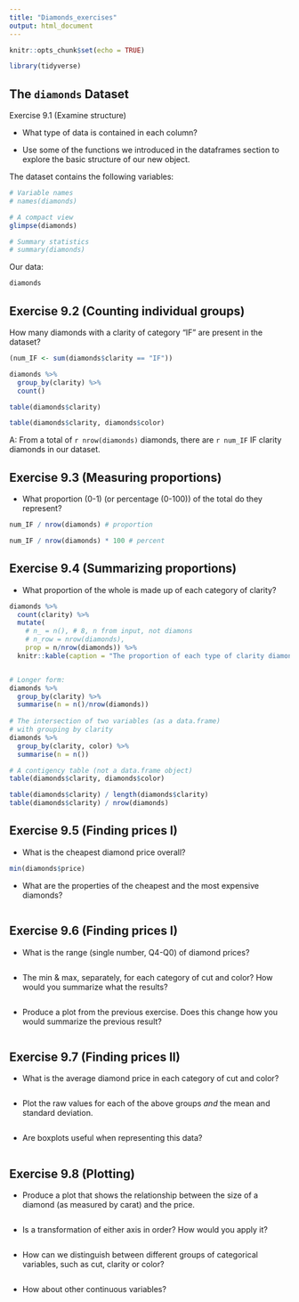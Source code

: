 ```yaml
---
title: "Diamonds_exercises"
output: html_document
---
```


```r
knitr::opts_chunk$set(echo = TRUE)

library(tidyverse)
```

## The `diamonds` Dataset

Exercise 9.1 (Examine structure)

- What type of data is contained in each column?

- Use some of the functions we introduced in the dataframes section to explore the basic structure of our new object.

The dataset contains the following variables:

```r
# Variable names
# names(diamonds)

# A compact view
glimpse(diamonds)

# Summary statistics
# summary(diamonds)
```

Our data:

```r
diamonds
```

## Exercise 9.2 (Counting individual groups)

How many diamonds with a clarity of category "IF" are present in the dataset?

```r
(num_IF <- sum(diamonds$clarity == "IF"))

diamonds %>% 
  group_by(clarity) %>% 
  count()

table(diamonds$clarity)

table(diamonds$clarity, diamonds$color)
```

A: From a total of `r nrow(diamonds)` diamonds, there are `r num_IF` IF clarity diamonds in our dataset.

## Exercise 9.3 (Measuring proportions)

- What proportion (0-1) (or percentage (0-100)) of the total do they represent?

```r
num_IF / nrow(diamonds) # proportion

num_IF / nrow(diamonds) * 100 # percent
```

## Exercise 9.4 (Summarizing proportions)

- What proportion of the whole is made up of each category of clarity?

```r

diamonds %>%
  count(clarity) %>%
  mutate(
    # n_ = n(), # 8, n from input, not diamons
    # n_row = nrow(diamonds),
    prop = n/nrow(diamonds)) %>% 
  knitr::kable(caption = "The proportion of each type of clarity diamond.")


# Longer form:
diamonds %>% 
  group_by(clarity) %>% 
  summarise(n = n()/nrow(diamonds)) 
  
# The intersection of two variables (as a data.frame)
# with grouping by clarity
diamonds %>% 
  group_by(clarity, color) %>% 
  summarise(n = n())

# A contigency table (not a data.frame object)
table(diamonds$clarity, diamonds$color)

table(diamonds$clarity) / length(diamonds$clarity)
table(diamonds$clarity) / nrow(diamonds)

```

## Exercise 9.5 (Finding prices I)

- What is the cheapest diamond price overall?

```r
min(diamonds$price)
```

- What are the properties of the cheapest and the most expensive diamonds?

```r

```

## Exercise 9.6 (Finding prices I)

- What is the range (single number, Q4-Q0) of diamond prices?

```r

```

- The min & max, separately, for each category of cut and color? How would you summarize what the results? 

```r

```

- Produce a plot from the previous exercise. Does this change how you would summarize the previous result?

```r

```

## Exercise 9.7 (Finding prices II)

- What is the average diamond price in each category of cut and color?

```r

```

- Plot the raw values for each of the above groups _and_ the mean and standard deviation.

```r

```

- Are boxplots useful when representing this data?

```r

```

## Exercise 9.8 (Plotting)

- Produce a plot that shows the relationship between the size of a diamond (as measured by carat) and the price. 

```r

```

- Is a transformation of either axis in order? How would you apply it?

```r

```

- How can we distinguish between different groups of categorical variables, such as cut, clarity or color? 

```r

```

- How about other continuous variables? 

```r

```



